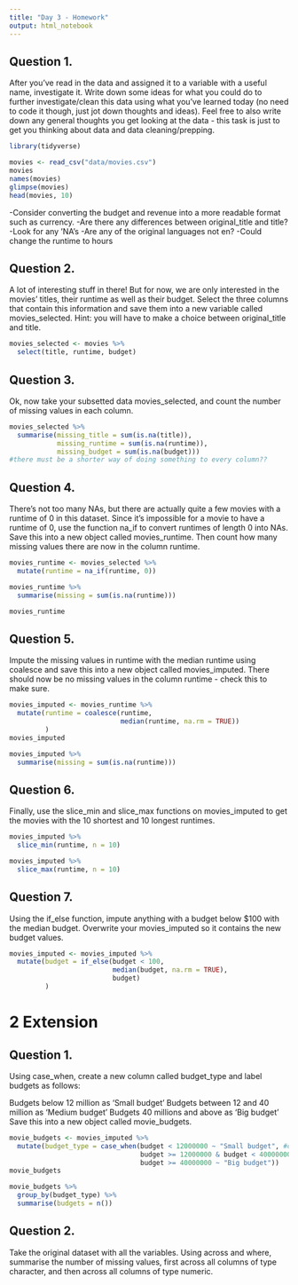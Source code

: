 ```yaml
---
title: "Day 3 - Homework"
output: html_notebook
---
```


## Question 1.

After you’ve read in the data and assigned it to a variable with a useful name, investigate it. Write down some ideas for what you could do to further investigate/clean this data using what you’ve learned today (no need to code it though, just jot down thoughts and ideas). Feel free to also write down any general thoughts you get looking at the data - this task is just to get you thinking about data and data cleaning/prepping.

```r
library(tidyverse)
```
```r
movies <- read_csv("data/movies.csv")
movies
names(movies)
glimpse(movies)
head(movies, 10)
```
-Consider converting the budget and revenue into a more readable format such as currency.
-Are there any differences between original_title and title?
-Look for any 'NA's
-Are any of the original languages not en?
-Could change the runtime to hours


## Question 2.

A lot of interesting stuff in there! But for now, we are only interested in the movies’ titles, their runtime as well as their budget. Select the three columns that contain this information and save them into a new variable called movies_selected. Hint: you will have to make a choice between original_title and title.

```r
movies_selected <- movies %>% 
  select(title, runtime, budget)
```



## Question 3.

Ok, now take your subsetted data movies_selected, and count the number of missing values in each column.

```r
movies_selected %>% 
  summarise(missing_title = sum(is.na(title)),
            missing_runtime = sum(is.na(runtime)),
            missing_budget = sum(is.na(budget)))
#there must be a shorter way of doing something to every column??
```


## Question 4.

There’s not too many NAs, but there are actually quite a few movies with a runtime of 0 in this dataset. Since it’s impossible for a movie to have a runtime of 0, use the function na_if to convert runtimes of length 0 into NAs. Save this into a new object called movies_runtime. Then count how many missing values there are now in the column runtime.
```r
movies_runtime <- movies_selected %>% 
  mutate(runtime = na_if(runtime, 0))

movies_runtime %>% 
  summarise(missing = sum(is.na(runtime)))

movies_runtime
```



## Question 5.

Impute the missing values in runtime with the median runtime using coalesce and save this into a new object called movies_imputed. There should now be no missing values in the column runtime - check this to make sure.

```r
movies_imputed <- movies_runtime %>% 
  mutate(runtime = coalesce(runtime,
                            median(runtime, na.rm = TRUE))
         )
movies_imputed

movies_imputed %>% 
  summarise(missing = sum(is.na(runtime)))

```


## Question 6.

Finally, use the slice_min and slice_max functions on movies_imputed to get the movies with the 10 shortest and 10 longest runtimes.
```r
movies_imputed %>% 
  slice_min(runtime, n = 10)

movies_imputed %>% 
  slice_max(runtime, n = 10)

```


## Question 7.

Using the if_else function, impute anything with a budget below $100 with the median budget. Overwrite your movies_imputed so it contains the new budget values.
```r
movies_imputed <- movies_imputed %>% 
  mutate(budget = if_else(budget < 100,
                          median(budget, na.rm = TRUE),
                          budget)
         )
```



# 2 Extension


## Question 1.

Using case_when, create a new column called budget_type and label budgets as follows:

Budgets below 12 million as ‘Small budget’
Budgets between 12 and 40 million as ‘Medium budget’
Budgets 40 millions and above as ‘Big budget’
Save this into a new object called movie_budgets.

```r
movie_budgets <- movies_imputed %>% 
  mutate(budget_type = case_when(budget < 12000000 ~ "Small budget", #could use 12e6
                                 budget >= 12000000 & budget < 40000000 ~ "Medium budget", # don't need the first half of this as all less than 12e6 have already been categorised
                                 budget >= 40000000 ~ "Big budget"))
movie_budgets

movie_budgets %>% 
  group_by(budget_type) %>% 
  summarise(budgets = n())
```


## Question 2.

Take the original dataset with all the variables. Using across and where, summarise the number of missing values, first across all columns of type character, and then across all columns of type numeric.

